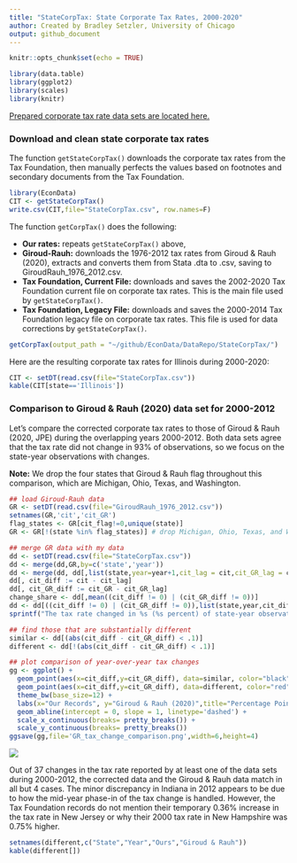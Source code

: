 ```yaml
---
title: "StateCorpTax: State Corporate Tax Rates, 2000-2020"
author: Created by Bradley Setzler, University of Chicago
output: github_document
---
```


```r
knitr::opts_chunk$set(echo = TRUE)
```



```r
library(data.table)
library(ggplot2)
library(scales)
library(knitr)
```



[Prepared corporate tax rate data sets are located here.](https://github.com/setzler/EconData/tree/master/DataRepo/StateCorpTax/)


### Download and clean state corporate tax rates

The function `getStateCorpTax()` downloads the corporate tax rates from the Tax Foundation, then manually perfects the values based on footnotes and secondary documents from the Tax Foundation.

```r
library(EconData)
CIT <- getStateCorpTax()
write.csv(CIT,file="StateCorpTax.csv", row.names=F)

```

The function `getCorpTax()` does the following:

- **Our rates:** repeats `getStateCorpTax()` above,
- **Giroud-Rauh:** downloads the 1976-2012 tax rates from Giroud & Rauh (2020), extracts and converts them from Stata .dta to .csv, saving to GiroudRauh_1976_2012.csv.
- **Tax Foundation, Current File:** downloads and saves the 2002-2020 Tax Foundation current file on corporate tax rates. This is the main file used by `getStateCorpTax()`.
- **Tax Foundation, Legacy File:** downloads and saves the 2000-2014 Tax Foundation legacy file on corporate tax rates. This file is used for data corrections by `getStateCorpTax()`.

```r

getCorpTax(output_path = "~/github/EconData/DataRepo/StateCorpTax/")

```

Here are the resulting corporate tax rates for Illinois during 2000-2020:

```r

CIT <- setDT(read.csv(file="StateCorpTax.csv"))
kable(CIT[state=='Illinois'])


```





### Comparison to Giroud & Rauh (2020) data set for 2000-2012

Let's compare the corrected corporate tax rates to those of Giroud & Rauh (2020, JPE) during the overlapping years 2000-2012. Both data sets agree that the tax rate did not change in 93% of observations, so we focus on the state-year observations with changes.

**Note:** We drop the four states that Giroud & Rauh flag throughout this comparison, which are Michigan, Ohio, Texas, and Washington.


```r

## load Giroud-Rauh data
GR <- setDT(read.csv(file="GiroudRauh_1976_2012.csv"))
setnames(GR,'cit','cit_GR')
flag_states <- GR[cit_flag!=0,unique(state)]
GR <- GR[!(state %in% flag_states)] # drop Michigan, Ohio, Texas, and Washington

## merge GR data with my data
dd <- setDT(read.csv(file="StateCorpTax.csv"))
dd <- merge(dd,GR,by=c('state','year'))
dd <- merge(dd, dd[,list(state,year=year+1,cit_lag = cit,cit_GR_lag = cit_GR)],by=c('state','year'))
dd[, cit_diff := cit - cit_lag]
dd[, cit_GR_diff := cit_GR - cit_GR_lag]
change_share <- dd[,mean((cit_diff != 0) | (cit_GR_diff != 0))]
dd <- dd[((cit_diff != 0) | (cit_GR_diff != 0)),list(state,year,cit_diff,cit_GR_diff)]
sprintf("The tax rate changed in %s (%s percent) of state-year observations.",nrow(dd),round(change_share*100,1))

## find those that are substantially different
similar <- dd[(abs(cit_diff - cit_GR_diff) < .1)]
different <- dd[!(abs(cit_diff - cit_GR_diff) < .1)]

## plot comparison of year-over-year tax changes
gg <- ggplot() +
  geom_point(aes(x=cit_diff,y=cit_GR_diff), data=similar, color="black", size=3) +
  geom_point(aes(x=cit_diff,y=cit_GR_diff), data=different, color="red", size=3) +
  theme_bw(base_size=12) + 
  labs(x="Our Records", y="Giroud & Rauh (2020)",title="Percentage Point Change in State Corporate Tax Rates") +
  geom_abline(intercept = 0, slope = 1, linetype='dashed') +
  scale_x_continuous(breaks= pretty_breaks()) +
  scale_y_continuous(breaks= pretty_breaks())
ggsave(gg,file='GR_tax_change_comparison.png',width=6,height=4)

```

![](GR_tax_change_comparison.png)

Out of 37 changes in the tax rate reported by at least one of the data sets during 2000-2012, the corrected data and the Giroud & Rauh data match in all but 4 cases.  The minor discrepancy in Indiana in 2012 appears to be due to how the mid-year phase-in of the tax change is handled. However, the Tax Foundation records do not mention their temporary 0.36% increase in the tax rate in New Jersey or why their 2000 tax rate in New Hampshire was 0.75% higher.

```r

setnames(different,c("State","Year","Ours","Giroud & Rauh"))
kable(different[])

```

